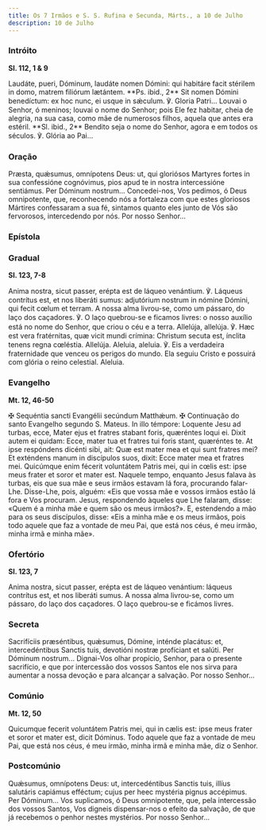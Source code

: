 ```yaml
---
title: Os 7 Irmãos e S. S. Rufina e Secunda, Márts., a 10 de Julho
description: 10 de Julho
---
```


### Intróito

**Sl. 112, 1 & 9**

<div class="side-by-side not-content">
  <span>
    Laudáte, pueri, Dóminum, laudáte nomen Dómini: qui habitáre facit stérilem in domo, matrem
    filiórum lætántem. **Ps. ibid., 2** Sit nomen Dómini benedíctum: ex hoc nunc, ei usque in
    sǽculum. ℣. Gloria Patri...
  </span>
  <span>
    Louvai o Senhor, ó meninos; louvai o nome do Senhor; pois Ele fez habitar, cheia de alegria, na
    sua casa, como mãe de numerosos filhos, aquela que antes era estéril. **Sl. ibid., 2** Bendito
    seja o nome do Senhor, agora e em todos os séculos. ℣. Glória ao Pai...
  </span>
</div>

### Oração

<div class="side-by-side not-content">
  <span>
    Præsta, quǽsumus, omnípotens Deus: ut, qui gloriósos Martyres fortes in sua confessióne
    cognóvimus, pios apud te in nostra intercessióne sentiámus. Per Dóminum nostrum...
  </span>
  <span>
    Concedei-nos, Vos pedimos, ó Deus omnipotente, que, reconhecendo nós a fortaleza com que estes
    gloriosos Mártires confessaram a sua fé, sintamos quanto eles junto de Vós são fervorosos,
    intercedendo por nós. Por nosso Senhor...
  </span>
</div>

### Epístola


<LinkCard
  href="/missal/comum/24nemvirgensnemmartires#epístola"
  title="Nem Virgens nem Mártires - Missa Cognóvi, Dómine"
/>

### Gradual

**Sl. 123, 7-8**

<div class="side-by-side not-content">
  <span>
    Anima nostra, sicut passer, erépta est de láqueo venántium. ℣. Láqueus contrítus est, et nos
    liberáti sumus: adjutórium nostrum in nómine Dómini, qui fecit cœlum et terram.
  </span>
  <span>
    A nossa alma livrou-se, como um pássaro, do laço dos caçadores. ℣. O laço quebrou-se e ficamos
    livres: o nosso auxílio está no nome do Senhor, que criou o céu e a terra.
  </span>
  <span>
    Allelúja, allelúja. ℣. Hæc est vera fratérnitas, quæ vicit mundi crímina: Christum secuta est,
    ínclita tenens regna cœléstia. Allelúja.
  </span>
  <span>
    Aleluia, aleluia. ℣. Eis a verdadeira fraternidade que venceu os perigos do mundo. Ela seguiu
    Cristo e possuirá com glória o reino celestial. Aleluia.
  </span>
</div>

### Evangelho

**Mt. 12, 46-50**

<div class="side-by-side not-content">
  <span>
    <span class="text-red-500">✠</span> Sequéntia sancti Evangélii secúndum Matthǽum.
  </span>
  <span>
    <span class="text-red-500">✠</span> Continuação do santo Evangelho segundo S. Mateus.
  </span>
  <span>
    In illo témpore: Loquente Jesu ad turbas, ecce, Mater ejus et fratres stabant foris, quæréntes
    loqui ei. Dixit autem ei quidam: Ecce, mater tua et fratres tui foris stant, quæréntes te. At
    ipse respóndens dicénti sibi, ait: Quæ est mater mea et qui sunt fratres mei? Et exténdens manum
    in discípulos suos, dixit: Ecce mater mea et fratres mei. Quicúmque enim fécerit voluntátem
    Patris mei, qui in cœlis est: ipse meus frater et soror et mater est.
  </span>
  <span>
    Naquele tempo, enquanto Jesus falava às turbas, eis que sua mãe e seus irmãos estavam lá fora,
    procurando falar-Lhe. Disse-Lhe, pois, alguém: «Eis que vossa mãe e vossos irmãos estão lá fora
    e Vos procuram. Jesus, respondendo àqueles que Lhe falaram, disse: «Quem é a minha mãe e quem
    são os meus irmãos?». E, estendendo a mão para os seus discípulos, disse: «Eis a minha mãe e os
    meus irmãos, pois todo aquele que faz a vontade de meu Pai, que está nos céus, é meu irmão,
    minha irmã e minha mãe».
  </span>
</div>

### Ofertório

**Sl. 123, 7**

<div class="side-by-side not-content">
  <span>
    Anima nostra, sicut passer, erépta est de láqueo venántium: láqueus contrítus est, et nos
    liberáti sumus.
  </span>
  <span>
    A nossa alma livrou-se, como um pássaro, do laço dos caçadores. O laço quebrou-se e ficámos
    livres.
  </span>
</div>

### Secreta

<div class="side-by-side not-content">
  <span>
    Sacrifíciis præséntibus, quǽsumus, Dómine, inténde placátus: et, intercedéntibus Sanctis tuis,
    devotióni nostræ profíciant et salúti. Per Dóminum nostrum...
  </span>
  <span>
    Dignai-Vos olhar propício, Senhor, para o presente sacrifício, e que por intercessão dos vossos
    Santos ele nos sirva para aumentar a nossa devoção e para alcançar a salvação. Por nosso
    Senhor...
  </span>
</div>

### Comúnio

**Mt. 12, 50**

<div class="side-by-side not-content">
  <span>
    Quicumque fecerit voluntátem Patris mei, qui in cælis est: ipse meus frater et soror et mater
    est, dicit Dóminus.
  </span>
  <span>
    Todo aquele que faz a vontade de meu Pai, que está nos céus, é meu irmão, minha irmã e minha
    mãe, diz o Senhor.
  </span>
</div>

### Postcomúnio

<div class="side-by-side not-content">
  <span>
    Quǽsumus, omnípotens Deus: ut, intercedéntibus Sanctis tuis, illíus salutáris capiámus efféctum;
    cujus per heec mystéria pignus accépimus. Per Dóminum...
  </span>
  <span>
    Vos suplicamos, ó Deus omnipotente, que, pela intercessão dos vossos Santos, Vos digneis
    dispensar-nos o efeito da salvação, de que já recebemos o penhor nestes mystérios. Por nosso
    Senhor...
  </span>
</div>
